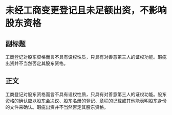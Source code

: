 # 未经工商变更登记且未足额出资，不影响股东资格
## 副标题
工商登记对股东资格而言不具有设权性质，只具有对善意第三人的证权功能。瑕疵出资并不当然否定其股东资格。
## 正文
工商登记对股东资格而言不具有设权性质，只具有对善意第三人的证权功能。股东资格的确认应以股东会决议、股东名册的登记、章程的记载或其他能表明股东身份的文件来确认。瑕疵出资并不当然否定其股东资格。